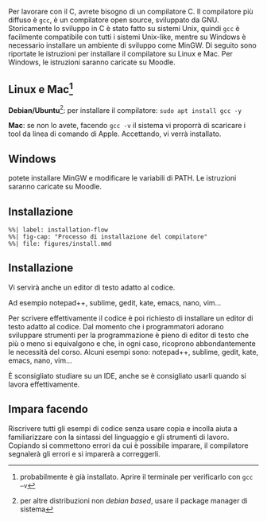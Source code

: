 ::: {.content-visible unless-format="revealjs"}
Per lavorare con il C, avrete bisogno di un compilatore C. Il compilatore più diffuso è `gcc`, è un compilatore open source, sviluppato da GNU. Storicamente lo sviluppo in C è stato fatto su sistemi Unix, quindi `gcc` è facilmente compatibile con tutti i sistemi Unix-like, mentre su Windows è necessario installare un ambiente di sviluppo come MinGW. Di seguito sono riportate le istruzioni per installare il compilatore su Linux e Mac. Per Windows, le istruzioni saranno caricate su Moodle.
:::

::: {.callout-note}
## Linux e Mac^[probabilmente è già installato. Aprire il terminale per verificarlo con `gcc –v`]
**Debian/Ubuntu**^[per altre distribuzioni non *debian based*, usare il package manager di sistema]: per installare il compilatore: `sudo apt install gcc -y`

**Mac**: se non lo avete, facendo `gcc -v` il sistema vi proporrà di scaricare i tool da linea di comando di Apple. Accettando, vi verrà installato.
:::

::: {.callout-note}
## Windows

potete installare MinGW e modificare le variabili di PATH. Le istruzioni saranno caricate su Moodle.
:::

::: {.content-visible when-format="revealjs"}
## Installazione
:::

::: {.content-visible unless-format="pdf"}
```mermaid
%%| label: installation-flow
%%| fig-cap: "Processo di installazione del compilatore"
%%| file: figures/install.mmd
```
:::

::: {.content-visible when-format="revealjs"}
## Installazione {transition=none}

Vi servirà anche un editor di testo adatto al codice.

Ad esempio notepad++, sublime, gedit, kate, emacs, nano, vim...
:::

::: {.content-visible unless-format="revealjs"}
Per scrivere effettivamente il codice è poi richiesto di installare un editor di testo adatto al codice. Dal momento che i programmatori adorano sviluppare strumenti per la programmazione è pieno di editor di testo che più o meno si equivalgono e che, in ogni caso, ricoprono abbondantemente le necessità del corso. Alcuni esempi sono: notepad++, sublime, gedit, kate, emacs, nano, vim...
:::

::: {.callout-important}
È sconsigliato studiare su un IDE, anche se è consigliato usarli quando si lavora effettivamente.
:::

::: {.callout-tip}
## Impara facendo
Riscrivere tutti gli esempi di codice senza usare copia e incolla aiuta a familiarizzare con la sintassi del linguaggio e gli strumenti di lavoro. Copiando si commettono errori da cui è possibile imparare, il compilatore segnalerà gli errori e si imparerà a correggerli.
:::
